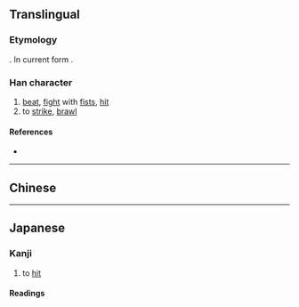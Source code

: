 {{also|毆}}
{{character info}}
==Translingual==
{{ja-forms|殴|殴|[[毆]]}}

===Etymology===
{{Han simp|毆|f=區|t=区}}. In current form {{Han compound|区|殳|t2=action|ls=psc|c1=p|c2=s}}.

===Han character===
{{Han char|rn=79|rad=殳|as=04|sn=8|four=|canj=SKHNE|ids=⿰区殳}}

# [[beat]], [[fight]] with [[fist]]s, [[hit]]
# to [[strike]], [[brawl]]

====References====
* {{Han ref|kx=0584.211|dkj=16618|dj=0977.100|hdz=32155.030|uh=6BB4|ud=27572}}

----

==Chinese==
{{zh-see|毆}}

----

==Japanese==
{{ja-kanji forms|殴|毆}}

===Kanji===
{{ja-kanji|grade=c|rs=殳04|kyu=毆}}

# to [[hit]]

====Readings====
{{ja-readings
|goon=う
|kanon=おう
|kun=なぐ-る, う-つ, たた-く
}}